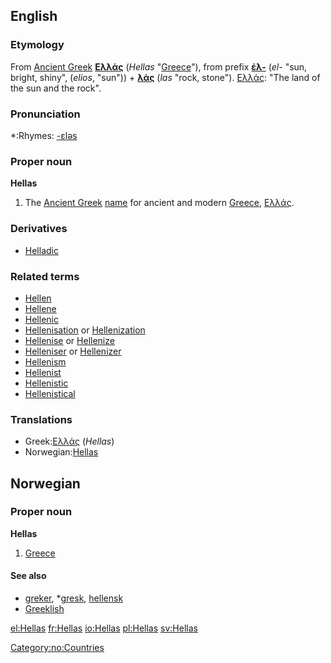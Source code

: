 ==English==
===Etymology===
From [[Ancient Greek]] '''[[Ελλάς]]''' (''Hellas'' "[[Greece]]"), from prefix '''[[έλ-]]''' (''el-'' "sun, bright, shiny", (''elios'', "sun")) + '''[[λάς]]''' (''las'' "rock, stone"). [[Ελλάς]]: "The land of the sun and the rock".

===Pronunciation===
*:Rhymes: [[Rhymes:English:-ɛləs|-ɛləs]]

===Proper noun===
'''Hellas'''
# The [[Ancient Greek]] [[name]] for ancient and modern [[Greece]], [[Ελλάς]].

===Derivatives===
*[[Helladic]]

===Related terms===
*[[Hellen]]
*[[Hellene]]
*[[Hellenic]]
*[[Hellenisation]] or [[Hellenization]]
*[[Hellenise]] or [[Hellenize]]
*[[Helleniser]] or [[Hellenizer]]
*[[Hellenism]]
*[[Hellenist]] 
*[[Hellenistic]]
*[[Hellenistical]]

===Translations===
*Greek:[[Ελλάς]] (''Hellas'')
*Norwegian:[[Hellas]]

==Norwegian==
===Proper noun===
[[Category:no:Countries]]
'''Hellas'''
#[[Greece]]

====See also====
*[[greker]], *[[gresk]], [[hellensk]]
*[[Greeklish]]

[[el:Hellas]]
[[fr:Hellas]]
[[io:Hellas]]
[[pl:Hellas]]
[[sv:Hellas]]